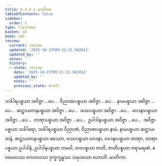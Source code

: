 ```yaml
---
title: 6.2.4.1 မာတိကာ
tableOfContents: false
sidebar:
  order: 1
type: tipitaka
basket: ab
book: vbh
review:
  current: review
  updated: '2025-10-23T09:21:31.942012'
  updated_by: ''
  notes: ''
  history:
  - state: review
    date: '2025-10-23T09:21:31.942012'
    updated_by: ''
    notes: ''
    previous_state: draft
---
```



<ReviewStatus review={frontmatter.review} showDetails={true} />

<HypothesisAnnotation frontmatter={frontmatter} />

<DynamicBreadcrumb />

<Division number="247" book="vbh" e="ch" v="30" p="149">

<Paragraph number="987" book="vbh">
သင်္ခါရပစ္စယာ အဝိဇ္ဇာ …ပေ…  ဝိညာဏပစ္စယာ အဝိဇ္ဇာ …ပေ…  နာမပစ္စယာ အဝိဇ္ဇာ …ပေ…  ဆဋ္ဌာယတနပစ္စယာ အဝိဇ္ဇာ …ပေ…  ဖဿပစ္စယာ အဝိဇ္ဇာ …ပေ…  ဝေဒနာပစ္စယာ အဝိဇ္ဇာ …ပေ…  တဏှာပစ္စယာ အဝိဇ္ဇာ …ပေ…  ဥပါဒါနပစ္စယာ အဝိဇ္ဇာ …ပေ…  အဝိဇ္ဇာပစ္စယာ သင်္ခါရော, သင်္ခါရပစ္စယာ ဝိညာဏံ, ဝိညာဏပစ္စယာ နာမံ, နာမပစ္စယာ ဆဋ္ဌာယတနံ, ဆဋ္ဌာယတနပစ္စယာ ဖဿော, ဖဿပစ္စယာ ဝေဒနာ, ဝေဒနာပစ္စယာ တဏှာ, တဏှာပစ္စယာ ဥပါဒါနံ, ဥပါဒါနပစ္စယာ ဘဝေါ, ဘဝပစ္စယာ ဇာတိ, ဇာတိပစ္စယာ ဇရာမရဏံ. ဧဝမေတဿ ကေဝလဿ ဒုက္ခက္ခန္ဓဿ သမုဒယော ဟောတိ.

</Paragraph>
</Division>

<Paragraph number="988" type="center" book="vbh">
မာတိကာ.
</Paragraph>